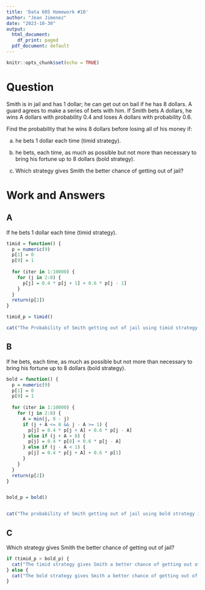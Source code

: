 ---
title: 'Data 605 Homework #10'
author: "Jean Jimenez"
date: "2023-10-30"
output:
  html_document:
    df_print: paged
  pdf_document: default
---

```{r setup, include=FALSE}
knitr::opts_chunk$set(echo = TRUE)
```

# Question

Smith is in jail and has 1 dollar; he can get out on bail if he has 8 dollars. A guard agrees to make a series of bets with him. If Smith bets A dollars, he wins A dollars with probability 0.4 and loses A dollars with probability 0.6.

Find the probability that he wins 8 dollars before losing all of his money if:

(a) he bets 1 dollar each time (timid strategy).

(b) he bets, each time, as much as possible but not more than necessary to
bring his fortune up to 8 dollars (bold strategy).

(c) Which strategy gives Smith the better chance of getting out of jail?

# Work and Answers {.tabset}

## A

If he bets 1 dollar each time (timid strategy).

```{r}
timid = function() {
  p = numeric(9)
  p[1] = 0
  p[9] = 1
  
  for (iter in 1:10000) {
    for (j in 2:8) {
      p[j] = 0.4 * p[j + 1] + 0.6 * p[j - 1]
    }
  }
  return(p[2])
}

timid_p = timid()

cat("The Probability of Smith getting out of jail using timid strategy is", timid_p,"or", timid_p *100,  "% \n")
```

## B

If he bets, each time, as much as possible but not more than necessary to
bring his fortune up to 8 dollars (bold strategy).

```{r}
bold = function() {
  p = numeric(9)
  p[1] = 0
  p[9] = 1
  
  for (iter in 1:10000) {
    for (j in 2:8) {
      A = min(j, 8 - j)
      if (j + A <= 8 && j - A >= 1) {
        p[j] = 0.4 * p[j + A] + 0.6 * p[j - A]
      } else if (j + A > 8) {
        p[j] = 0.4 * p[8] + 0.6 * p[j - A]
      } else if (j - A < 1) {
        p[j] = 0.4 * p[j + A] + 0.6 * p[1]
      }
    }
  }
  return(p[2])
}


bold_p = bold()


cat("The probability of Smith getting out of jail using bold strategy is", bold_p,"or", bold_p*100,"%\n")
```

## C

Which strategy gives Smith the better chance of getting out of jail?

```{r}
if (timid_p > bold_p) {
  cat("The timid strategy gives Smith a better chance of getting out of jail.")
} else {
  cat("The bold strategy gives Smith a better chance of getting out of jail.")
}

```
